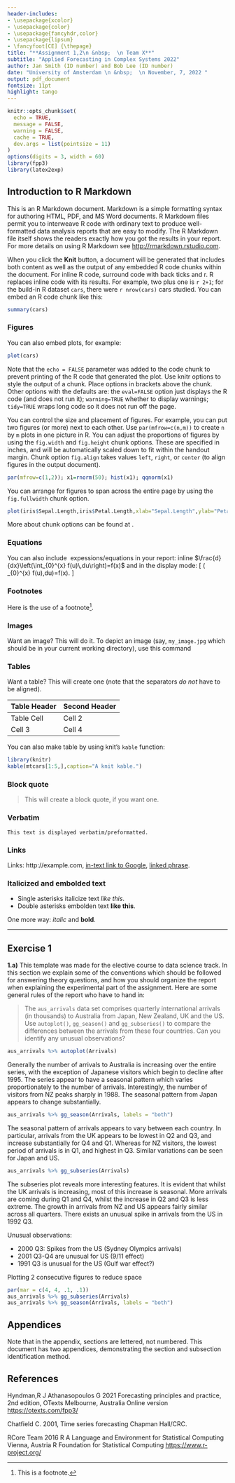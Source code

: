 ```yaml
---
header-includes:
- \usepackage{xcolor}
- \usepackage{color} 
- \usepackage{fancyhdr,color}
- \usepackage{lipsum}
- \fancyfoot[CE] {\thepage}
title: "**Assignment 1,2\n &nbsp;  \n Team X**"
subtitle: "Applied Forecasting in Complex Systems 2022"
author: Jan Smith (ID number) and Bob Lee (ID number)
date: "University of Amsterdam \n &nbsp;  \n November, 7, 2022 "
output: pdf_document
fontsize: 11pt
highlight: tango
---
```

```r
knitr::opts_chunk$set(
  echo = TRUE,
  message = FALSE,
  warning = FALSE,
  cache = TRUE,
  dev.args = list(pointsize = 11)
)
options(digits = 3, width = 60)
library(fpp3)
library(latex2exp)
```
## Introduction to R Markdown

This is an R Markdown document. Markdown is a simple formatting syntax for authoring HTML, PDF, and MS Word documents. R Markdown files permit you to interweave R code with ordinary text to produce well-formatted data analysis reports that are easy to modify. The R Markdown file itself shows the readers exactly how you got the results in your report.
For more details on using R Markdown see [http://rmarkdown.rstudio.com](http://rmarkdown.rstudio.com).

When you click the **Knit** button, a document will be generated that includes both content as well as the output of any embedded R code chunks within the document. 
For inline R code, surround code with back ticks and r. R replaces inline code with its results. For example, two plus one is `r 2+1`;
for the build-in R dataset `cars`, there were `r nrow(cars)` 
cars studied. You can embed an R code chunk like this:

```r
summary(cars)
```

### Figures

You can also embed plots, for example:

```r
plot(cars)
```

Note that the `echo = FALSE` parameter was added to the code chunk to prevent printing of the R code that generated the plot. Use knitr options to style the output of a chunk. Place options in brackets above the chunk.
Other options with the defaults are: the `eval=FALSE` option just displays the R code (and does not run it); `warning=TRUE` whether to display warnings; `tidy=TRUE` wraps long code so it does not run off the page.

You can control the size and placement of figures. For example, 
you can put two figures (or more) next to each other. 
Use `par(mfrow=c(n,m))` to create `n` by `m` plots in one picture in R.
You can adjust the proportions of figures by using the `fig.width` 
and `fig.height` chunk options. These are specified in inches, 
and will be automatically scaled down to fit within the handout margin.
Chunk option `fig.align`  takes values `left`, `right`, or `center` 
(to align figures in the output document).

```r
par(mfrow=c(1,2)); x1=rnorm(50); hist(x1); qqnorm(x1)
```

You can arrange for figures to span across the entire page by using 
the `fig.fullwidth` chunk option. 

```r
plot(iris$Sepal.Length,iris$Petal.Length,xlab="Sepal.Length",ylab="Petal.Length")
```

More about chunk options can be found at [\textcolor{blue}{https://yihui.name/knitr/options/}](https://yihui.name/knitr/options/).

### Equations

You can also include \LaTeX\ expessions/equations in your report:
inline $\frac{d}{dx}\left(\int_{0}^{x} f(u)\,du\right)=f(x)$ and 
in the display mode:
\[
\frac{d}{dx}\left( \int_{0}^{x} f(u)\,du\right)=f(x).
\]
 
### Footnotes

Here is the use of a footnote^[This is a footnote.]. 

### Images
Want an image? This will do it. 
To depict an image (say, `my_image.jpg` which should be in your current working directory), use this command 

<!-- ![caption for my image](my_image.jpg) -->

### Tables

Want a table? This will create one (note that the separators 
*do not* have to be aligned).

Table Header  | Second Header
------------- | -------------
Table Cell    | Cell 2
Cell 3        | Cell 4 


You can also make table by using knit's `kable` function:

```r
library(knitr)
kable(mtcars[1:5,],caption="A knit kable.")
```

### Block quote
> This will create a block quote, 
> if you want one.

### Verbatim
```
This text is displayed verbatim/preformatted.
```

### Links
Links: http://example.com, [in-text link to Google](http://google.com),
[linked phrase](http://example.com).

### Italicized and embolded text
- Single asterisks italicize text *like this*. 
- Double asterisks embolden text **like this**.

One more way: _italic_ and __bold__.

***


## **Exercise 1**\
**1.a)**
This template was made for the elective course to data science track. In this section we explain some of the conventions which should be followed for answering theory questions, and how you should organize the report when explaining the experimental part of the assignment. Here are some general rules of the report who have to hand in:

> The `aus_arrivals` data set comprises quarterly international arrivals (in thousands) to Australia from Japan, New Zealand, UK and the US. Use `autoplot()`, `gg_season()` and `gg_subseries()` to compare the differences between the arrivals from these four countries. Can you identify any unusual observations?

```r
aus_arrivals %>% autoplot(Arrivals)
```

Generally the number of arrivals to Australia is increasing over the entire series, with the exception of Japanese visitors which begin to decline after 1995. The series appear to have a seasonal pattern which varies proportionately to the number of arrivals. Interestingly, the number of visitors from NZ peaks sharply in 1988. The seasonal pattern from Japan appears to change substantially.

```r
aus_arrivals %>% gg_season(Arrivals, labels = "both")
```

The seasonal pattern of arrivals appears to vary between each country. In particular, arrivals from the UK appears to be lowest in Q2 and Q3, and increase substantially for Q4 and Q1. Whereas for NZ visitors, the lowest period of arrivals is in Q1, and highest in Q3. Similar variations can be seen for Japan and US.

```r
aus_arrivals %>% gg_subseries(Arrivals)
```

The subseries plot reveals more interesting features. It is evident that whilst the UK arrivals is increasing, most of this increase is seasonal. More arrivals are coming during Q1 and Q4, whilst the increase in Q2 and Q3 is less extreme. The growth in arrivals from NZ and US appears fairly similar across all quarters. There exists an unusual spike in arrivals from the US in 1992 Q3.

Unusual observations:

  - 2000 Q3: Spikes from the US (Sydney Olympics arrivals)
  - 2001 Q3-Q4 are unusual for US (9/11 effect)
  - 1991 Q3 is unusual for the US (Gulf war effect?)
  
  
Plotting 2 consecutive figures to reduce space
```r
par(mar = c(4, 4, .1, .1))
aus_arrivals %>% gg_subseries(Arrivals)
aus_arrivals %>% gg_season(Arrivals, labels = "both")
```

## Appendices

Note that in the appendix, sections are lettered, not numbered. This document has two appendices, demonstrating the section and subsection identification method.

## References

Hyndman,R J Athanasopoulos G 2021 Forecasting principles and practice, 2nd edition, OTexts Melbourne, Australia Online version [https://otexts.com/fpp3/](https://otexts.com/fpp3/)

Chatfield C. 2001, Time series forecasting Chapman Hall/CRC.

RCore Team 2016 R A Language and Environment for Statistical Computing Vienna, Austria R Foundation for Statistical Computing [https://www.r-project.org/](https://www.r-project.org/)